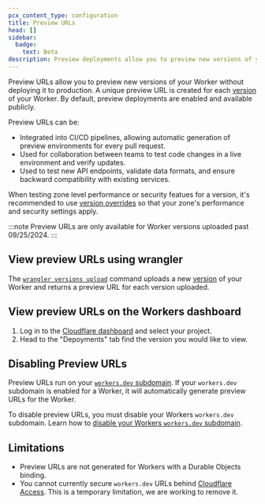```yaml
---
pcx_content_type: configuration
title: Preview URLs
head: []
sidebar:
  badge:
    text: Beta
description: Preview deployments allow you to preview new versions of your project without deploying it to production.
---
```



Preview URLs allow you to preview new versions of your Worker without deploying it to production. A unique preview URL is created for each [version](/workers/configuration/versions-and-deployments/#versions) of your Worker. By default, preview deployments are enabled and available publicly.

Preview URLs can be:

- Integrated into CI/CD pipelines, allowing automatic generation of preview environments for every pull request.
- Used for collaboration between teams to test code changes in a live environment and verify updates.
- Used to test new API endpoints, validate data formats, and ensure backward compatibility with existing services.

When testing zone level performance or security featues for a version, it's recommended to use [version overrides](/workers/configuration/versions-and-deployments/gradual-deployments/#version-overrides) so that your zone's performance and security settings apply.

:::note
Preview URLs are only available for Worker versions uploaded past 09/25/2024.
:::

## View preview URLs using wrangler

The [`wrangler versions upload`](/workers/wrangler/commands/#upload) command uploads a new [version](/workers/configuration/versions-and-deployments/#versions) of your Worker and returns a preview URL for each version uploaded.

## View preview URLs on the Workers dashboard

1. Log in to the [Cloudflare dashboard](https://dash.cloudflare.com/?to=/:account/workers) and select your project.
2. Head to the "Depoyments" tab find the version you would like to view.

## Disabling Preview URLs

Preview URLs run on your [`workers.dev` subdomain](/workers/configuration/routing/workers-dev/). If your `workers.dev` subdomain is enabled for a Worker, it will automatically generate preview URLs for the Worker.

To disable preview URLs, you must disable your Workers `workers.dev` subdomain. Learn how to [disable your Workers `workers.dev` subdomain](/workers/configuration/routing/workers-dev/#disabling-workersdev).

## Limitations

- Preview URLs are not generated for Workers with a Durable Objects binding.
- You cannot currently secure `workers.dev` URLs behind [Cloudflare Access](/cloudflare-one/policies/access/). This is a temporary limitation, we are working to remove it.
